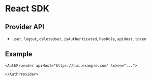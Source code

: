 
# React SDK

## Provider API

- `user`, `logout`, `deleteUser`, `isAuthenticated`, `hasRole`, `apiHost`, `token`

## Example

```tsx
<AuthProvider apiHost="https://api.example.com" token="...">
  ...
</AuthProvider>
```
